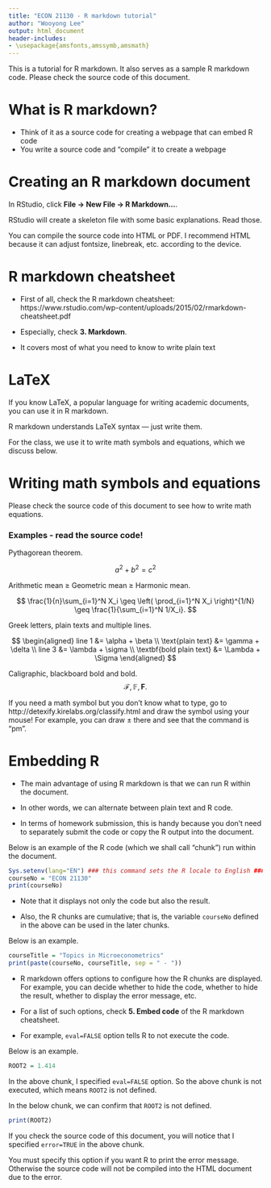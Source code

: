 ```yaml
---
title: "ECON 21130 - R markdown tutorial"
author: "Wooyong Lee"
output: html_document
header-includes:
- \usepackage{amsfonts,amssymb,amsmath}
---
```

<!-- customize the title and the author in the above code -->

This is a tutorial for R markdown. It also serves as a sample R markdown code. Please check the source code of this document.


# What is R markdown?

- Think of it as a source code for creating a webpage that can embed R code
- You write a source code and "compile" it to create a webpage


# Creating an R markdown document

In RStudio, click **File -> New File -> R Markdown...**.

RStudio will create a skeleton file with some basic explanations. Read those.

You can compile the source code into HTML or PDF. I recommend HTML because it can adjust fontsize, linebreak, etc. according to the device.


# R markdown cheatsheet

- First of all, check the R markdown cheatsheet:
https://www.rstudio.com/wp-content/uploads/2015/02/rmarkdown-cheatsheet.pdf

- Especially, 
check **3. Markdown**.

- It covers most of 
what you need to know to write plain text

<!-- as in the cheatsheet, '*' also works for the unordered list -->


# LaTeX

If you know LaTeX, a popular language for writing academic documents, you can use it in R markdown.

R markdown understands LaTeX syntax --- just write them.

<!-- if you are familiar with LaTeX and want to use LaTeX packages in R markdown, include them in the "header-includes" declaration in the header as in this document -->

For the class, we use it to write math symbols and equations, which we discuss below.


# Writing math symbols and equations

Please check the source code of this document to see how to write math equations.

### Examples - read the source code!

<!-- $$ and $$ displays a math equation in a separate line -->

Pythagorean theorem.

$$
  a^2 + b^2 = c^2
$$

<!-- $...$ creates an inline math expression -->

Arithmetic mean $\geq$ Geometric mean $\geq$ Harmonic mean.

$$
  \frac{1}{n}\sum_{i=1}^N X_i \geq \left( \prod_{i=1}^N X_i \right)^{1/N} \geq \frac{1}{\sum_{i=1}^N 1/X_i}.
$$

Greek letters, plain texts and multiple lines.

$$
  \begin{aligned}
  line 1 &= \alpha + \beta   \\
  \text{plain text} &= \gamma + \delta  \\
  line 3 &= \lambda + \sigma \\
  \textbf{bold plain text} &= \Lambda + \Sigma
  \end{aligned}
$$

Caligraphic, blackboard bold and bold.
$$
  \mathcal{F}, \mathbb{F}, \mathbf{F}.
$$

If you need a math symbol but you don't know what to type, go to http://detexify.kirelabs.org/classify.html and draw the symbol using your mouse! For example, you can draw $\pm$ there and see that the command is "pm".


# Embedding R

- The main advantage of using R markdown is that we can run R within the document.

- In other words, we can alternate between plain text and R code.

- In terms of homework submission, this is handy because you don't need to separately submit the code or copy the R output into the document.

Below is an example of the R code (which we shall call "chunk") run within the document.

```r
Sys.setenv(lang="EN") ### this command sets the R locale to English ###
courseNo = "ECON 21130"
print(courseNo)
```

- Note that it displays not only the code but also the result.

- Also, the R chunks are cumulative; that is, the variable `courseNo` defined in the above can be used in the later chunks. 

Below is an example.

```r
courseTitle = "Topics in Microeconometrics"
print(paste(courseNo, courseTitle, sep = " - "))
```

- R markdown offers options to configure how the R chunks are displayed. For example, you can decide whether to hide the code, whether to hide the result, whether to display the error message, etc.

- For a list of such options, check **5. Embed code** of the R markdown cheatsheet.

- For example, `eval=FALSE` option tells R to not execute the code.

Below is an example.

```r
ROOT2 = 1.414
```

In the above chunk, I specified `eval=FALSE` option. So the above chunk is not executed, which means `ROOT2` is not defined.

In the below chunk, we can confirm that `ROOT2` is not defined.

```r
print(ROOT2)
```

If you check the source code of this document, you will notice that I specified `error=TRUE` in the above chunk. 

You must specify this option if you want R to print the error message. Otherwise the source code will not be compiled into the HTML document due to the error.






















